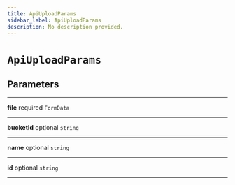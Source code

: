 ```yaml
---
title: ApiUploadParams
sidebar_label: ApiUploadParams
description: No description provided.
---
```


# `ApiUploadParams`

## Parameters

---

**file** <span className="optional-status">required</span> `FormData`

---

**bucketId** <span className="optional-status">optional</span> `string`

---

**name** <span className="optional-status">optional</span> `string`

---

**id** <span className="optional-status">optional</span> `string`

---
